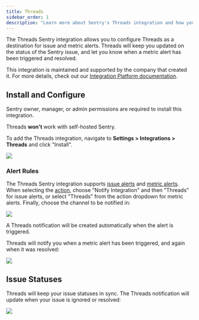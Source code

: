 ```yaml
---
title: Threads
sidebar_order: 1
description: "Learn more about Sentry's Threads integration and how you can effortlessly send alerts from Sentry to Threads."
---
```


The Threads Sentry integration allows you to configure Threads as a destination for issue and metric alerts. Threads will keep you updated on the status of the Sentry issue, and let you know when a metric alert has been triggered and resolved.

This integration is maintained and supported by the company that created it. For more details, check out our [Integration Platform documentation](/product/integrations/integration-platform/).

## Install and Configure

<Note>

Sentry owner, manager, or admin permissions are required to install this integration.

Threads **won't** work with self-hosted Sentry.

</Note>

To add the Threads integration, navigate to **Settings > Integrations > Threads** and click "Install".

![](threads-install.png)

### Alert Rules

The Threads Sentry integration supports [issue alerts](/product/alerts/alert-types/#issue-alerts) and [metric alerts](/product/alerts/alert-types/#metric-alerts). When selecting the [action](/product/alerts/create-alerts/issue-alert-config/#then-conditions-actions), choose "Notify Integration" and then "Threads" for issue alerts, or select "Threads" from the action dropdown for metric alerts. Finally, choose the channel to be notified in:

![](threads-rule.png)

A Threads notification will be created automatically when the alert is triggered.

Threads will notify you when a metric alert has been triggered, and again when it was resolved:

![](threads-metric-alert.png)

## Issue Statuses

Threads will keep your issue statuses in sync. The Threads notification will update when your issue is ignored or resolved:

![](threads-issue-alert.png)
